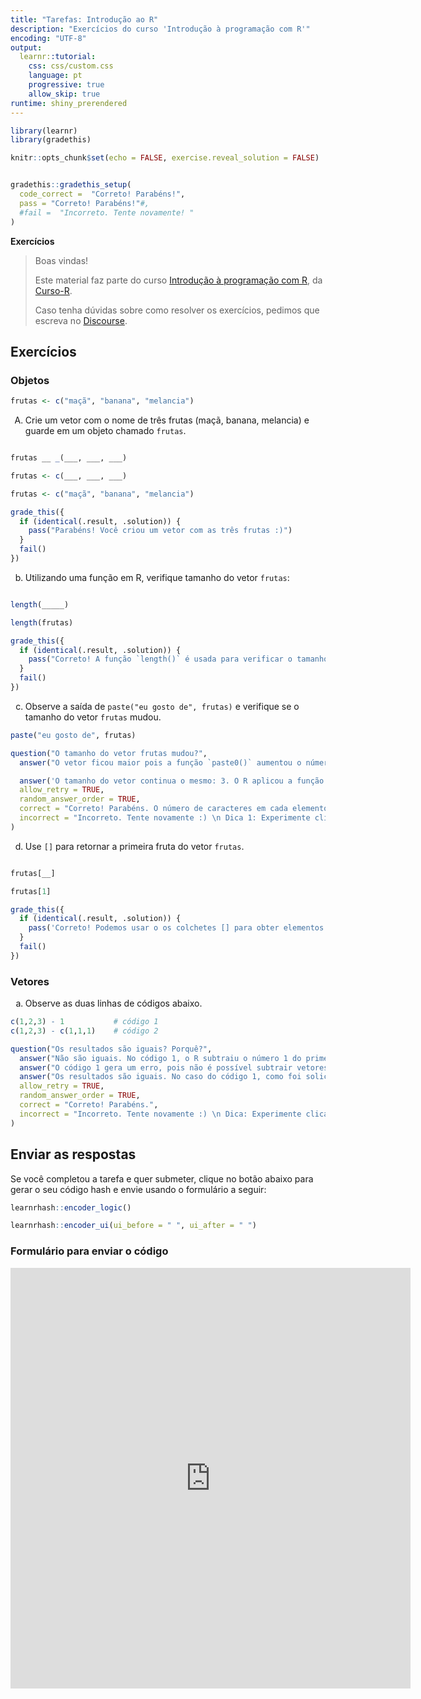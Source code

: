 ```yaml
---
title: "Tarefas: Introdução ao R"
description: "Exercícios do curso 'Introdução à programação com R'"
encoding: "UTF-8"
output: 
  learnr::tutorial:
    css: css/custom.css
    language: pt
    progressive: true
    allow_skip: true
runtime: shiny_prerendered
---
```


```r
library(learnr)
library(gradethis)

knitr::opts_chunk$set(echo = FALSE, exercise.reveal_solution = FALSE)


gradethis::gradethis_setup(
  code_correct =  "Correto! Parabéns!",
  pass = "Correto! Parabéns!"#,
  #fail =  "Incorreto. Tente novamente! "
)
```


**Exercícios**

> Boas vindas! 
>
> Este material faz parte do curso [Introdução à programação com R](https://curso-r.com/cursos/intro-programacao/), da [Curso-R](https://www.curso-r.com/).
>
> Caso tenha dúvidas sobre como resolver os exercícios, pedimos que escreva no [<i class="fab fa-discourse"></i> Discourse](https://discourse.curso-r.com/).

## Exercícios

### Objetos

```r
frutas <- c("maçã", "banana", "melancia")
``` 

A) Crie um vetor com o nome de três frutas (maçã, banana, melancia) e guarde em um objeto chamado `frutas`.

```r

```

```r
frutas __ _(___, ___, ___)
```

```r
frutas <- c(___, ___, ___)
```

```r
frutas <- c("maçã", "banana", "melancia")
```

```r
grade_this({
  if (identical(.result, .solution)) {
    pass("Parabéns! Você criou um vetor com as três frutas :)")
  }
  fail()
})
```


b) Utilizando uma função em R, verifique tamanho do vetor `frutas`:

```r

```

```r
length(_____)
```

```r
length(frutas)
```

```r
grade_this({
  if (identical(.result, .solution)) {
    pass("Correto! A função `length()` é usada para verificar o tamanho de um objeto. O tamanho do vetor `frutas` é 3, pois tem 3 elementos.")
  }
  fail()
})
```

c) Observe a saída de `paste("eu gosto de", frutas)` e verifique se o tamanho do vetor `frutas` mudou.


```r
paste("eu gosto de", frutas)
```


```r
question("O tamanho do vetor frutas mudou?",
  answer("O vetor ficou maior pois a função `paste0()` aumentou o número de elementos."),

  answer('O tamanho do vetor continua o mesmo: 3. O R aplicou a função `paste()` e "colou" a frase "eu gosto de" em cada elemento do vetor frutas. ', correct = TRUE),
  allow_retry = TRUE,
  random_answer_order = TRUE,
  correct = "Correto! Parabéns. O número de caracteres em cada elemento aumentou, porém o número de elementos continua o mesmo.",
  incorrect = "Incorreto. Tente novamente :) \n Dica 1: Experimente clicar em `Executar código` e observar os resultados. \n Dica 2: experimente executar `length(paste('eu gosto de', frutas))` para saber o número de elementos que o resultado contém." 
)
```



d) Use `[]` para retornar a primeira fruta do vetor `frutas`.

```r

```

```r
frutas[__]
```

```r
frutas[1]
```

```r
grade_this({
  if (identical(.result, .solution)) {
    pass('Correto! Podemos usar o os colchetes [] para obter elementos de um vetor, utilizando a posição dos mesmos.')
  }
  fail()
})
```



### Vetores

a) Observe as duas linhas de códigos abaixo.

```r
c(1,2,3) - 1           # código 1
c(1,2,3) - c(1,1,1)    # código 2
```


```r
question("Os resultados são iguais? Porquê?",
  answer("Não são iguais. No código 1, o R subtraiu o número 1 do primeiro elemento, e não fez nada com os outros elementos: `1-1 = 0`, `2-0 = 2`, `3-0 = 3`. No caso do código 2, a subtração foi feita baseada na posição dos vetores: `1-1 = 0`, `2-1 = 1`, `3-1 = 2`."),
  answer("O código 1 gera um erro, pois não é possível subtrair vetores com tamanhos diferentes. Já no código 2 a subtração foi feita baseada na posição dos vetores: `1-1 = 0`, `2-1 = 1`, `3-1 = 2`."),
  answer("Os resultados são iguais. No caso do código 1, como foi solicitado subtrair usando vetores de tamanhos diferentes, o R reciclou o segundo elemento. No caso do código 2, a subtração foi feita baseada na posição dos vetores: `1-1 = 0`, `2-1 = 1`, `3-1 = 2`.", correct = TRUE),
  allow_retry = TRUE,
  random_answer_order = TRUE,
  correct = "Correto! Parabéns.",
  incorrect = "Incorreto. Tente novamente :) \n Dica: Experimente clicar em `Executar código` e observar os resultados." 
)
```


## Enviar as respostas

Se você completou a tarefa e quer submeter, clique no botão abaixo para gerar o seu código hash e envie usando o formulário a seguir:

```r
learnrhash::encoder_logic()
```

```r
learnrhash::encoder_ui(ui_before = " ", ui_after = " ")
```

### Formulário para enviar o código

<iframe src="https://docs.google.com/forms/d/e/1FAIpQLSd53h-0iVXI9CyPp0g-yQB0yov6ZcadVISUgMRnsEi5k6BnKA/viewform?embedded=true" width="640" height="673" frameborder="0" marginheight="0" marginwidth="0">Carregando…</iframe>




